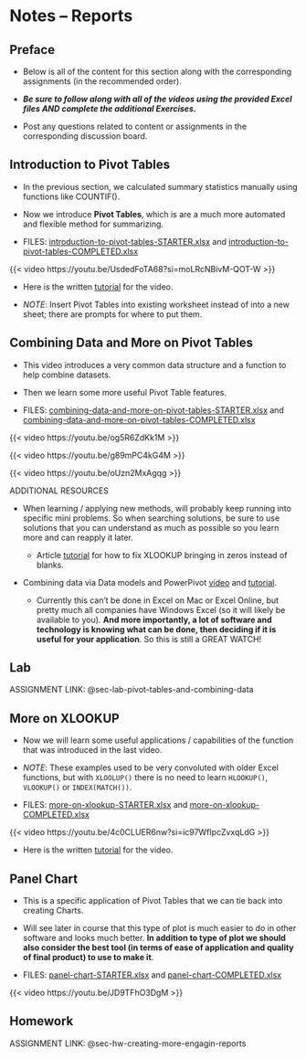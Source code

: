 # Notes -- Reports

## Preface

-   Below is all of the content for this section along with the corresponding assignments (in the recommended order).

-   ***Be sure to follow along with all of the videos using the provided Excel files AND complete the additional Exercises.***

-   Post any questions related to content or assignments in the corresponding discussion board.

## Introduction to Pivot Tables {#sec-notes-introduction-to-pivot-tables}

-   In the previous section, we calculated summary statistics manually using functions like COUNTIF().

-   Now we introduce **Pivot Tables**, which is are a much more automated and flexible method for summarizing.

-   FILES: [introduction-to-pivot-tables-STARTER.xlsx](https://github.com/coltongearhart/dana320/blob/main/excel/introduction-to-pivot-tables-STARTER.xlsx) and [introduction-to-pivot-tables-COMPLETED.xlsx](https://github.com/coltongearhart/dana320/blob/main/excel/introduction-to-pivot-tables-COMPLETED.xlsx)

{{< video https://youtu.be/UsdedFoTA68?si=moLRcNBivM-QOT-W >}}

-   Here is the written [tutorial](https://www.xelplus.com/pivot-tables-in-10-minutes/) for the video.

-   *NOTE*: Insert Pivot Tables into existing worksheet instead of into a new sheet; there are prompts for where to put them.

## Combining Data and More on Pivot Tables {#sec-notes-combining-data-and-more-on-pivot-tables}

-   This video introduces a very common data structure and a function to help combine datasets.

-   Then we learn some more useful Pivot Table features.

-   FILES: [combining-data-and-more-on-pivot-tables-STARTER.xlsx](https://github.com/coltongearhart/dana320/blob/main/excel/combining-data-and-more-on-pivot-tables-STARTER.xlsx) and [combining-data-and-more-on-pivot-tables-COMPLETED.xlsx](https://github.com/coltongearhart/dana320/blob/main/excel/combining-data-and-more-on-pivot-tables-COMPLETED.xlsx)

{{< video https://youtu.be/og5R6ZdKk1M >}}

{{< video https://youtu.be/g89mPC4kG4M >}}

{{< video https://youtu.be/oUzn2MxAgqg >}}

ADDITIONAL RESOURCES

-   When learning / applying new methods, will probably keep running into specific mini problems. So when searching solutions, be sure to use solutions that you can understand as much as possible so you learn more and can reapply it later.

    -   Article [tutorial](https://www.automateexcel.com/formulas/xlookup-return-blank-not-zero/) for how to fix XLOOKUP bringing in zeros instead of blanks.

-   Combining data via Data models and PowerPivot [video](https://youtu.be/mTdIEhtcqlo?si=AxPluX8u8HWX5e56) and [tutorial](https://www.xelplus.com/relationships-pivot-tables-multiple-sheets/).

    -   Currently this can't be done in Excel on Mac or Excel Online, but pretty much all companies have Windows Excel (so it will likely be available to you). **And more importantly, a lot of software and technology is knowing what can be done, then deciding if it is useful for your application**. So this is still a GREAT WATCH!

## Lab

ASSIGNMENT LINK: @sec-lab-pivot-tables-and-combining-data

## More on XLOOKUP {#sec-notes-more-on-xlookup}

-   Now we will learn some useful applications / capabilities of the function that was introduced in the last video.

-   *NOTE*: These examples used to be very convoluted with older Excel functions, but with `XLOOLUP()` there is no need to learn `HLOOKUP()`, `VLOOKUP()` or `INDEX(MATCH())`.

-   FILES: [more-on-xlookup-STARTER.xlsx](https://github.com/coltongearhart/dana320/blob/main/excel/more-on-xlookup-STARTER.xlsx) and [more-on-xlookup-COMPLETED.xlsx](https://github.com/coltongearhart/dana320/blob/main/excel/more-on-xlookup-COMPLETED.xlsx)

{{< video https://youtu.be/4c0CLUER6nw?si=ic97WfIpcZvxqLdG >}}

-   Here is the written [tutorial](https://www.xelplus.com/excel-xlookup-5-examples/) for the video.

## Panel Chart

-   This is a specific application of Pivot Tables that we can tie back into creating Charts.

-   Will see later in course that this type of plot is much easier to do in other software and looks much better. **In addition to type of plot we should also consider the best tool (in terms of ease of application and quality of final product) to use to make it**.

-   FILES: [panel-chart-STARTER.xlsx](https://github.com/coltongearhart/dana320/blob/main/excel/panel-chart-STARTER.xlsx) and [panel-chart-COMPLETED.xlsx](https://github.com/coltongearhart/dana320/blob/main/excel/panel-chart-COMPLETED.xlsx)

{{< video https://youtu.be/JD9TFhO3DgM >}}

## Homework

ASSIGNMENT LINK: @sec-hw-creating-more-engagin-reports
